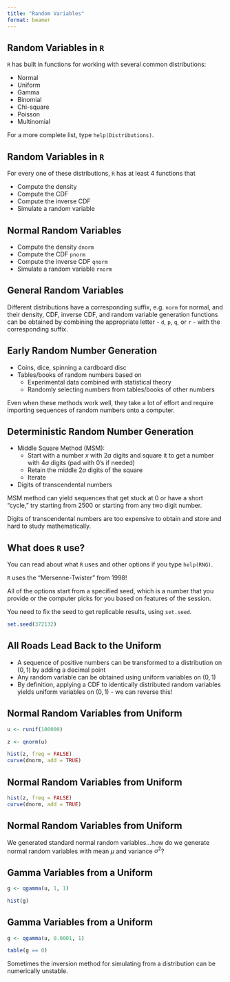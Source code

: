 ```yaml
---
title: "Random Variables"
format: beamer
---
```


## Random Variables in `R`

`R` has built in functions for working with several common distributions:

- Normal
- Uniform
- Gamma
- Binomial
- Chi-square
- Poisson
- Multinomial

For a more complete list, type `help(Distributions)`.


## Random Variables in `R`

For every one of these distributions, `R` has at least 4 functions that 

- Compute the density
- Compute the CDF
- Compute the inverse CDF
- Simulate a random variable

## Normal Random Variables

- Compute the density `dnorm`
- Compute the CDF `pnorm`
- Compute the inverse CDF `qnorm`
- Simulate a random variable `rnorm`

## General Random Variables

Different distributions have a corresponding suffix, e.g. `norm` for normal, and their density, CDF, inverse CDF, and random variable generation functions can be obtained by combining the appropriate letter - `d`, `p`, `q`, or `r` - with the corresponding suffix.

## Early Random Number Generation

- Coins, dice, spinning a cardboard disc
- Tables/books of random numbers based on
  * Experimental data combined with statistical theory 
  * Randomly selecting numbers from tables/books of other numbers
  
Even when these methods work well, they take a lot of effort and require importing sequences of random numbers onto a computer.

## Deterministic Random Number Generation

- Middle Square Method (MSM):
  * Start with a number $x$ with $2a$ digits and square it to get a number with $4a$ digits (pad with $0$'s if needed)
  * Retain the middle $2a$ digits of the square
  * Iterate
- Digits of transcendental numbers

MSM method can yield sequences that get stuck at $0$ or have a short "cycle," try starting from $2500$ or starting from any two digit number.

Digits of transcendental numbers are too expensive to obtain and store and hard to study mathematically.


## What does `R` use?

You can read about what `R` uses and other options if you type `help(RNG)`. 

`R` uses the "Mersenne-Twister" from 1998! 

All of the options start from a specified seed, which is a number that you provide or the computer picks for you based on features of the session.

You need to fix the seed to get replicable results, using `set.seed`.

```r
set.seed(372132)
```

## All Roads Lead Back to the Uniform

- A sequence of positive numbers can be transformed to a distribution on $\left(0, 1\right)$ by adding a decimal point
- Any random variable can be obtained using uniform variables on $\left(0, 1\right)$
- By definition, applying a CDF to identically distributed random variables yields uniform variables on  $\left(0, 1\right)$ - we can reverse this!


## Normal Random Variables from Uniform

```r
u <- runif(100000)
```

```r
z <- qnorm(u)
```

```r
hist(z, freq = FALSE)
curve(dnorm, add = TRUE)
```



## Normal Random Variables from Uniform

```r
hist(z, freq = FALSE)
curve(dnorm, add = TRUE)
```

## Normal Random Variables from Uniform

We generated standard normal random variables$\dots$how do we generate normal random variables with mean $\mu$ and variance $\sigma^2$?

## Gamma Variables from a Uniform

```r
g <- qgamma(u, 1, 1)
```

```r
hist(g)
```


## Gamma Variables from a Uniform

```r
g <- qgamma(u, 0.0001, 1)
```

```r
table(g == 0)
```

Sometimes the inversion method for simulating from a distribution can be numerically unstable. 